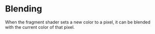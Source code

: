 
# Blending

<div className="margin-left">
    When the fragment shader sets a new color to a pixel, it can be blended with
    the current color of that pixel.
</div>

<BlendDemo />
